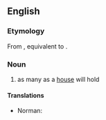 ==English==

===Etymology===
From {{inh|en|enm|housful}}, equivalent to {{suffix|en|house|ful}}.

===Noun===
{{en-noun|s|housesful}}

# as many as a [[house]] will hold

====Translations====
{{trans-top|as many as a house will hold}}
* Norman: {{t|nrf|maîsonnée|f}}
{{trans-mid}}
{{trans-bottom}}